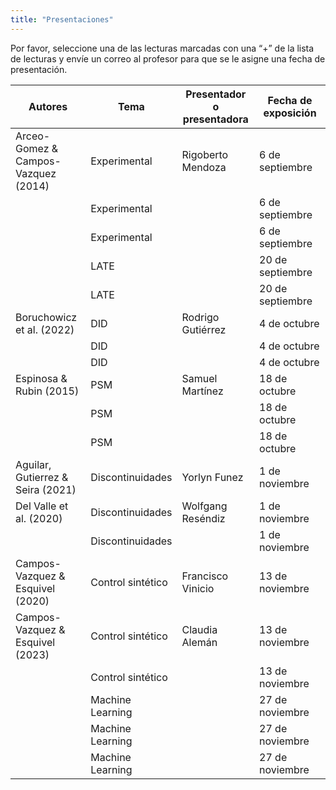```yaml
---
title: "Presentaciones"
---
```


Por favor, seleccione una de las lecturas marcadas con una "+" de la lista de lecturas y envíe un correo al profesor para que se le asigne una fecha de presentación.

| **Autores** | **Tema** | **Presentador o presentadora** | **Fecha de exposición** |
| --- | --- | --- | --- |
| Arceo-Gomez & Campos-Vazquez (2014) | Experimental    | Rigoberto Mendoza | 6 de septiembre |
|   | Experimental    |  | 6 de septiembre |
|   | Experimental    |  | 6 de septiembre |
|   | LATE    |  | 20 de septiembre |
|   | LATE    |  | 20 de septiembre |
| Boruchowicz et al. (2022) | DID    | Rodrigo Gutiérrez | 4 de octubre |
|   | DID    |  | 4 de octubre |
|   | DID    |  | 4 de octubre |
| Espinosa & Rubin (2015) | PSM | Samuel Martínez   | 18 de octubre |
|   | PSM    |  | 18 de octubre |
|   | PSM    |  | 18 de octubre |
| Aguilar, Gutierrez & Seira (2021) | Discontinuidades  | Yorlyn Funez | 1 de noviembre |  
| Del Valle et al. (2020) | Discontinuidades  | Wolfgang Reséndiz | 1 de noviembre |
|  | Discontinuidades  |  | 1 de noviembre |
| Campos-Vazquez & Esquivel (2020) | Control sintético  | Francisco Vinicio | 13 de noviembre | 
| Campos-Vazquez & Esquivel (2023) | Control sintético  | Claudia Alemán | 13 de noviembre | 
|  | Control sintético  |  | 13 de noviembre | 
|  | Machine Learning   |  | 27 de noviembre | 
|  | Machine Learning  |  | 27 de noviembre | 
|  | Machine Learning   |  | 27 de noviembre | 

